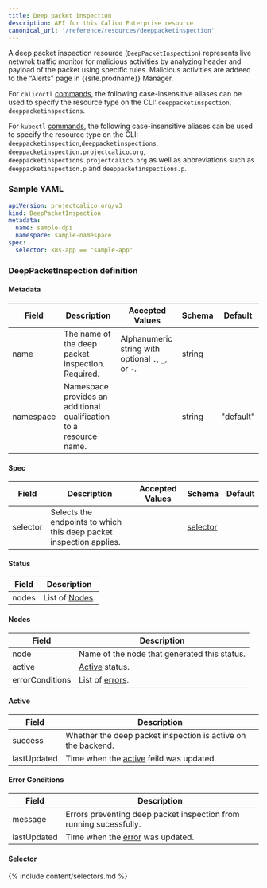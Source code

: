 ```yaml
---
title: Deep packet inspection
description: API for this Calico Enterprise resource. 
canonical_url: '/reference/resources/deeppacketinspection'
---
```


A deep packet inspection resource (`DeepPacketInspection`) represents live netwrok traffic monitor for malicious activities 
by analyzing header and payload of the packet using specific rules. Malicious activities are addeed to the “Alerts” page in 
{{site.prodname}} Manager.

For `calicoctl` [commands]({{site.baseurl}}/reference/calicoctl/), the following case-insensitive aliases
can be used to specify the resource type on the CLI:
`deeppacketinspection`, `deeppacketinspections`.

For `kubectl` [commands](https://kubernetes.io/docs/reference/kubectl/overview/), the following case-insensitive aliases can be used to specify the resource type on the CLI: 
`deeppacketinspection`,`deeppacketinspections`, `deeppacketinspection.projectcalico.org`, `deeppacketinspections.projectcalico.org` as well as
abbreviations such as `deeppacketinspection.p` and `deeppacketinspections.p`.

### Sample YAML

```yaml
apiVersion: projectcalico.org/v3
kind: DeepPacketInspection
metadata:
  name: sample-dpi
  namespace: sample-namespace
spec:
  selector: k8s-app == "sample-app"
```

### DeepPacketInspection definition

#### Metadata

| Field     | Description                                                        | Accepted Values                                     | Schema | Default   |
|-----------|--------------------------------------------------------------------|-----------------------------------------------------|--------|-----------|
| name      | The name of the deep packet inspection. Required.                  | Alphanumeric string with optional `.`, `_`, or `-`. | string |           |
| namespace | Namespace provides an additional qualification to a resource name. |                                                     | string | "default" |

#### Spec

| Field      | Description                                                         | Accepted Values          | Schema                 | Default |
|------------|---------------------------------------------------------------------|---------------------------|------------------------|---------|
| selector   | Selects the endpoints to which this deep packet inspection applies. |                           | [selector](#selector)  |         |

#### Status

| Field | Description             |
|-------|-------------------------|
| nodes | List of [Nodes](#nodes).|

#### Nodes

| Field            | Description                                 |
|------------------|---------------------------------------------|
| node             | Name of the node that generated this status.|
| active           | [Active](#active) status.                   |
| errorConditions  | List of [errors](#error-conditions).        |

#### Active

| Field       | Description                                                 |
|-------------|-------------------------------------------------------------|
| success     | Whether the deep packet inspection is active on the backend.|
| lastUpdated | Time when the [active](#active) feild was updated.          |

#### Error Conditions

| Field       | Description                                                       |
|-------------|-------------------------------------------------------------------|
| message     | Errors preventing deep packet inspection from running sucessfully.|
| lastUpdated | Time when the [error](#error-conditions) was updated.             |

#### Selector

{% include content/selectors.md %}

